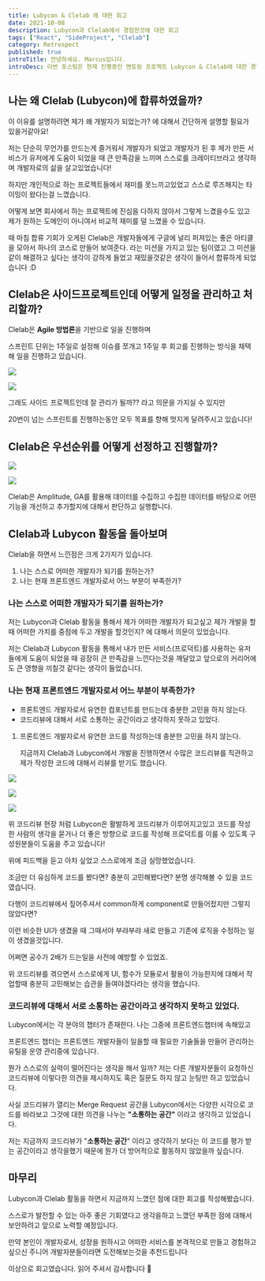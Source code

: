 ```yaml
---
title: Lubycon & Clelab 에 대한 회고
date: 2021-10-08
description: Lubycon과 Clelab에서 경험한것에 대한 회고
tags: ["React", "SideProject", "Clelab"]
category: Retrospect
published: true
introTitle: 안녕하세요. Marcus입니다.
introDesc: 이번 포스팅은 현재 진행중인 멘토링 프로젝트 Lubycon & Clelab에 대한 경험을 공유하는 포스팅입니다.
---
```


## 나는 왜 Clelab (Lubycon)에 합류하였을까?

이 이유를 설명하려면 제가 왜 개발자가 되었는가? 에 대해서 간단하게 설명할 필요가 있을거같아요!

저는 단순히 무언가를 만드는게 즐거워서 개발자가 되었고 개발자가 된 후 제가 만든 서비스가 유저에게 도움이 되었을 때 큰 만족감을 느끼며 스스로를 크레이티브라고 생각하며 개발자로의 삶을 살고있었습니다!

하지만 개인적으로 하는 프로젝트들에서 재미를 못느끼고있었고 스스로 루즈해지는 타이밍이 왔다는걸 느꼈습니다.

어떻게 보면 회사에서 하는 프로젝트에 진심을 다하지 않아서 그렇게 느겼을수도 있고 제가 원하는 도메인이 아니여서 비교적 재미를 덜 느꼈을 수 있습니다.

때 마침 합류 기회가 오게된 Clelab은 개발자들에게 구글에 널리 퍼져있는 좋은 아티클을 모아서 하나의 코스로 만들어 보여준다. 라는 미션을 가지고 있는 팀이였고 그 미션을 같이 해결하고 싶다는 생각이 강하게 들었고 재밌을것같은 생각이 들어서 합류하게 되었습니다 :D

## Clelab은 사이드프로젝트인데 어떻게 일정을 관리하고 처리할까?

Clelab은 **Agile 방법론**을 기반으로 일을 진행하며

스프린트 단위는 1주일로 설정해 이슈를 쪼개고 1주일 후 회고를 진행하는 방식을 채택해 일을 진행하고 있습니다.

![](/posts/클랩&루비콘회고/image_1.png)

![](/posts/클랩&루비콘회고/image_4.png)

그래도 사이드 프로젝트인데 잘 관리가 될까?? 라고 의문을 가지실 수 있지만

20번이 넘는 스프린트를 진행하는동안 모두 목표를 향해 멋지게 달려주시고 있습니다!

## Clelab은 우선순위를 어떻게 선정하고 진행할까?

![](/posts/클랩&루비콘회고/image_2.png)

![](/posts/클랩&루비콘회고/image_3.png)

Clelab은 Amplitude, GA를 활용해 데이터를 수집하고 수집한 데이터를 바탕으로 어떤 기능을 개선하고 추가할지에 대해서 판단하고 실행합니다.

## Clelab과 Lubycon 활동을 돌아보며

Clelab을 하면서 느낀점은 크게 2가지가 있습니다.

1. 나는 스스로 어떠한 개발자가 되기를 원하는가?
2. 나는 현재 프론트엔드 개발자로서 어느 부분이 부족한가?

### 나는 스스로 어떠한 개발자가 되기를 원하는가?

저는 Lubycon과 Clelab 활동을 통해서 제가 어떠한 개발자가 되고싶고 제가 개발을 할 때 어떠한 가치를 중점에 두고 개발을 할것인지? 에 대해서 의문이 있었습니다.

저는 Clelab과 Lubycon 활동을 통해서 내가 만든 서비스(프로덕트)를 사용하는 유저들에게 도움이 되었을 때 굉장히 큰 만족감을 느낀다는것을 깨달았고 앞으로의 커리어에도 큰 영향을 끼칠것 같다는 생각이 들었습니다.

### 나는 현재 프론트엔드 개발자로서 어느 부분이 부족한가?

- 프론트엔드 개발자로서 유연한 컴포넌트를 만드는데 충분한 고민을 하지 않는다.
- 코드리뷰에 대해서 서로 소통하는 공간이라고 생각하지 못하고 있었다.

1. 프론트엔드 개발자로서 유연한 코드를 작성하는데 충분한 고민을 하지 않는다.

   지금까지 Clelab과 Lubycon에서 개발을 진행하면서 수많은 코드리뷰를 직관하고 제가 작성한 코드에 대해서 리뷰를 받기도 했습니다.

![](/posts/클랩&루비콘회고/image_5.png)

![](/posts/클랩&루비콘회고/image_6.png)

![](/posts/클랩&루비콘회고/image_7.png)

위 코드리뷰 현장 처럼 Lubycon은 활발하게 코드리뷰가 이루어지고있고 코드를 작성한 사람의 생각을 묻거나 더 좋은 방향으로 코드를 작성해 프로덕트를 이룰 수 있도록 구성원분들이 도움을 주고 있습니다!

위에 피드백을 듣고 아차 싶었고 스스로에게 조금 실망했었습니다.

조금만 더 유심하게 코드를 봤다면? 충분히 고민해봤다면? 분명 생각해볼 수 있을 코드였습니다.

다행이 코드리뷰에서 짚어주셔서 common하게 component로 만들어젔지만 그렇지 않았다면?

이런 비슷한 UI가 생겼을 때 그때서야 부랴부랴 새로 만들고 기존에 로직을 수정하는 일이 생겼을것입니다.

어쩌면 공수가 2배가 드는일을 사전에 예방할 수 있었죠.

위 코드리뷰를 겪으면서 스스로에게 UI, 함수가 모듈로서 활용이 가능한지에 대해서 작업할때 충분히 고민해보는 습관을 들여야겠다라는 생각을 했습니다.

### 코드리뷰에 대해서 서로 소통하는 공간이라고 생각하지 못하고 있었다.

Lubycon에서는 각 분야의 챕터가 존재한다. 나는 그중에 프론트엔드챕터에 속해있고

프론트엔드 챕터는 프론트엔드 개발자들이 일을할 때 필요한 기술들을 만들어 관리하는 유틸을 운영 관리중에 있습니다.

뭔가 스스로의 실력이 떨어진다는 생각을 해서 일까? 저는 다른 개발자분들이 요청하신 코드리뷰에 이렇다한 의견을 제시하지도 혹은 질문도 하지 않고 눈팅만 하고 있었습니다.

사실 코드리뷰가 열리는 Merge Request 공간을 Lubycon에서는 다양한 시각으로 코드를 바라보고 그것에 대한 의견을 나누는 **"소통하는 공간"** 이라고 생각하고 있었습니다.

저는 지금까지 코드리뷰가 "**소통하는 공간**" 이라고 생각하기 보다는 이 코드를 평가 받는 공간이라고 생각을했기 때문에 뭔가 더 방어적으로 활동하지 않았을까 싶습니다.

## 마무리

Lubycon과 Clelab 활동을 하면서 지금까지 느꼈던 점에 대한 회고를 작성해봤습니다.

스스로가 발전할 수 있는 아주 좋은 기회였다고 생각을하고 느꼈던 부족한 점에 대해서 보안하려고 앞으로 노력할 예정입니다.

만약 본인이 개발자로서, 성장을 원하시고 어떠한 서비스를 본격적으로 만들고 경험하고 싶으신 주니어 개발자분들이라면 도전해보는것을 추천드립니다

이상으로 회고였습니다. 읽어 주셔서 감사합니다 🙌
